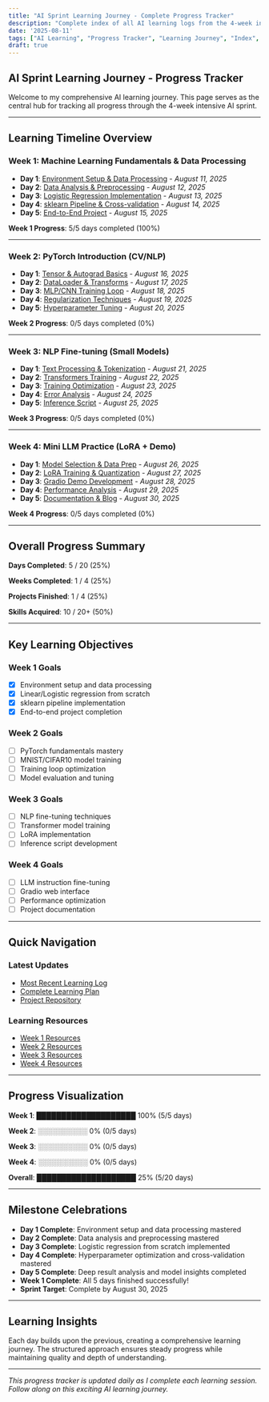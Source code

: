 ```yaml
---
title: "AI Sprint Learning Journey - Complete Progress Tracker"
description: "Complete index of all AI learning logs from the 4-week intensive AI sprint, tracking daily progress and achievements."
date: '2025-08-11'
tags: ["AI Learning", "Progress Tracker", "Learning Journey", "Index", "AI Sprint"]
draft: true
---
```


## AI Sprint Learning Journey - Progress Tracker

Welcome to my comprehensive AI learning journey. This page serves as the central hub for tracking all progress through the 4-week intensive AI sprint.

---

## Learning Timeline Overview

### Week 1: Machine Learning Fundamentals & Data Processing
- **Day 1**: [Environment Setup & Data Processing](/blogs/ai-sprint-week1-day1) - *August 11, 2025*
- **Day 2**: [Data Analysis & Preprocessing](/blogs/ai-sprint-week1-day2) - *August 12, 2025*
- **Day 3**: [Logistic Regression Implementation](/blogs/ai-sprint-week1-day3) - *August 13, 2025*
- **Day 4**: [sklearn Pipeline & Cross-validation](/blogs/ai-sprint-week1-day4) - *August 14, 2025*
- **Day 5**: [End-to-End Project](/blogs/ai-sprint-week1-day5) - *August 15, 2025*

**Week 1 Progress**: 5/5 days completed (100%)

---

### Week 2: PyTorch Introduction (CV/NLP)
- **Day 1**: [Tensor & Autograd Basics](/blogs/ai-sprint-week2-day1) - *August 16, 2025*
- **Day 2**: [DataLoader & Transforms](/blogs/ai-sprint-week2-day2) - *August 17, 2025*
- **Day 3**: [MLP/CNN Training Loop](/blogs/ai-sprint-week2-day3) - *August 18, 2025*
- **Day 4**: [Regularization Techniques](/blogs/ai-sprint-week2-day4) - *August 19, 2025*
- **Day 5**: [Hyperparameter Tuning](/blogs/ai-sprint-week2-day5) - *August 20, 2025*

**Week 2 Progress**: 0/5 days completed (0%)

---

### Week 3: NLP Fine-tuning (Small Models)
- **Day 1**: [Text Processing & Tokenization](/blogs/ai-sprint-week3-day1) - *August 21, 2025*
- **Day 2**: [Transformers Training](/blogs/ai-sprint-week3-day2) - *August 22, 2025*
- **Day 3**: [Training Optimization](/blogs/ai-sprint-week3-day3) - *August 23, 2025*
- **Day 4**: [Error Analysis](/blogs/ai-sprint-week3-day4) - *August 24, 2025*
- **Day 5**: [Inference Script](/blogs/ai-sprint-week3-day5) - *August 25, 2025*

**Week 3 Progress**: 0/5 days completed (0%)

---

### Week 4: Mini LLM Practice (LoRA + Demo)
- **Day 1**: [Model Selection & Data Prep](/blogs/ai-sprint-week4-day1) - *August 26, 2025*
- **Day 2**: [LoRA Training & Quantization](/blogs/ai-sprint-week4-day2) - *August 27, 2025*
- **Day 3**: [Gradio Demo Development](/blogs/ai-sprint-week4-day3) - *August 28, 2025*
- **Day 4**: [Performance Analysis](/blogs/ai-sprint-week4-day4) - *August 29, 2025*
- **Day 5**: [Documentation & Blog](/blogs/ai-sprint-week4-day5) - *August 30, 2025*

**Week 4 Progress**: 0/5 days completed (0%)

---

## Overall Progress Summary

**Days Completed**: 5 / 20 (25%)

**Weeks Completed**: 1 / 4 (25%)

**Projects Finished**: 1 / 4 (25%)

**Skills Acquired**: 10 / 20+ (50%)

---

## Key Learning Objectives

### Week 1 Goals
- [x] Environment setup and data processing
- [x] Linear/Logistic regression from scratch
- [x] sklearn pipeline implementation
- [x] End-to-end project completion

### Week 2 Goals
- [ ] PyTorch fundamentals mastery
- [ ] MNIST/CIFAR10 model training
- [ ] Training loop optimization
- [ ] Model evaluation and tuning

### Week 3 Goals
- [ ] NLP fine-tuning techniques
- [ ] Transformer model training
- [ ] LoRA implementation
- [ ] Inference script development

### Week 4 Goals
- [ ] LLM instruction fine-tuning
- [ ] Gradio web interface
- [ ] Performance optimization
- [ ] Project documentation

---

## Quick Navigation

### Latest Updates
- [Most Recent Learning Log](/blogs/ai-sprint-week1-day1)
- [Complete Learning Plan](/blogs/ai-sprint-plan)
- [Project Repository](https://github.com/uoftWANGTIANMING/ai-sprint)

### Learning Resources
- [Week 1 Resources](/blogs/ai-sprint-week1-resources)
- [Week 2 Resources](/blogs/ai-sprint-week2-resources)
- [Week 3 Resources](/blogs/ai-sprint-week3-resources)
- [Week 4 Resources](/blogs/ai-sprint-week4-resources)

---

## Progress Visualization

**Week 1**: ████████████████████ 100% (5/5 days)

**Week 2**: ░░░░░░░░░░ 0% (0/5 days)

**Week 3**: ░░░░░░░░░░ 0% (0/5 days)

**Week 4**: ░░░░░░░░░░ 0% (0/5 days)

**Overall**: ████████████████████ 25% (5/20 days)

---

## Milestone Celebrations

- **Day 1 Complete**: Environment setup and data processing mastered
- **Day 2 Complete**: Data analysis and preprocessing mastered
- **Day 3 Complete**: Logistic regression from scratch implemented
- **Day 4 Complete**: Hyperparameter optimization and cross-validation mastered
- **Day 5 Complete**: Deep result analysis and model insights completed
- **Week 1 Complete**: All 5 days finished successfully!
- **Sprint Target**: Complete by August 30, 2025

---

## Learning Insights

Each day builds upon the previous, creating a comprehensive learning journey. The structured approach ensures steady progress while maintaining quality and depth of understanding.

---

*This progress tracker is updated daily as I complete each learning session. Follow along on this exciting AI learning journey.*
